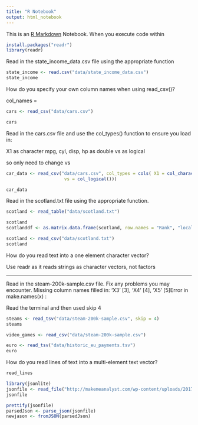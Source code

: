 ```yaml
---
title: "R Notebook"
output: html_notebook
---
```


This is an [R Markdown](http://rmarkdown.rstudio.com) Notebook. When you execute code within 

```r
install.packages("readr")
library(readr)
```
Read in the state_income_data.csv file using the appropriate function


```r
state_income <- read.csv("data/state_income_data.csv")
state_income
```

How do you specify your own column names when using read_csv()?

col_names =

```r
cars <- read_csv("data/cars.csv")
```

```r
cars

```
Read in the cars.csv file and use the col_types() function to ensure you load in:

X1 as character
mpg, cyl, disp, hp as double
vs as logical

so only need to change vs
```r
car_data <- read_csv("data/cars.csv", col_types = cols( X1 = col_character(), 
                      vs = col_logical()))
```

```r
car_data
```
Read in the scotland.txt file using the appropriate function.

```r
scotland <- read_table("data/scotland.txt")
```
```r
scotland
scotlanddf <- as.matrix.data.frame(scotland, row.names = "Rank", "locality", "population", "status", "council area")
```
```r
scotland <- read_csv("data/scotland.txt")
scotland
```
How do you read text into a one element character vector?

Use readr as it reads strings as character vectors, not factors

------------------------------------------------------------------
Read in the steam-200k-sample.csv file. Fix any problems you may encounter.
Missing column names filled in: 'X3' [3], 'X4' [4], 'X5' [5]Error in make.names(x) :

Read the terminal and then used skip 4
```r
steams <- read_tsv("data/steam-200k-sample.csv", skip = 4)
steams

```
```r
video_games <- read_csv("data/steam-200k-sample.csv")
```

```r
euro <- read_tsv("data/historic_eu_payments.tsv")
euro
```
How do you read lines of text into a multi-element text vector?
```r
read_lines
```

```r

library(jsonlite)
jsonfile <- read_file("http://makemeanalyst.com/wp-content/uploads/2017/06/sample_json.txt")
jsonfile

prettify(jsonfile)
parsedJson <- parse_json(jsonfile)
newjason <- fromJSON(parsedJson)
```

```r

```




